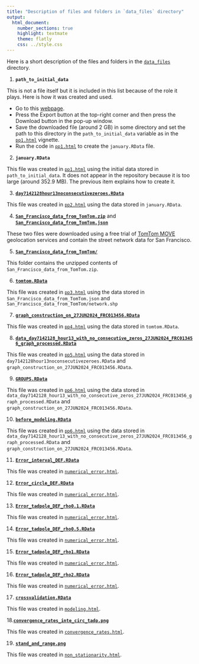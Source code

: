 ```yaml
---
title: "Description of files and folders in `data_files` directory"
output:
  html_document:
    number_sections: true
    highlight: textmate
    theme: flatly
    css: ../style.css
---
```


Here is a short description of the files and folders in the [`data_files`](https://github.com/leninrafaelrierasegura/GWMF/tree/main/data_files) directory.

1. **`path_to_initial_data`** 

This is not a file itself but it is included in this list because of the role it plays. Here is how it was created and used. 

  - Go to this [webpage](https://data.sfgov.org/Transportation/SFMTA-Transit-Vehicle-Location-History-Current-Yea/x344-v6h6/explore/query/SELECT%0A%20%20%60vehicle_position_date_time%60%2C%0A%20%20%60vehicle_id%60%2C%0A%20%20%60loc_x%60%2C%0A%20%20%60loc_y%60%2C%0A%20%20%60heading%60%2C%0A%20%20%60average_speed%60%0AWHERE%0A%20%20%60vehicle_position_date_time%60%0A%20%20%20%20BETWEEN%20%222021-01-01T15%3A18%3A52%22%20%3A%3A%20floating_timestamp%0A%20%20%20%20AND%20%222021-01-31T15%3A18%3A52%22%20%3A%3A%20floating_timestamp%0AORDER%20BY%20%60vehicle_position_date_time%60%20DESC%20NULL%20FIRST/page/filter).
  - Press the Export button at the top-right corner and then press the Download button in the pop-up window.
  - Save the downloaded file (around 2 GB) in some directory and set the path to this directory in the `path_to_initial_data` variable as in the [`pp1.html`](../preprocessing/pp1.html) vignette.
  - Run the code in [`pp1.html`](../preprocessing/pp1.html) to create the `january.RData` file.

2. **`january.RData`**

This file was created in [`pp1.html`](../preprocessing/pp1.html) using the initial data stored in `path_to_initial_data`. It does not appear in the repository because it is too large (around 352.9 MB). The previous item explains how to create it. 


3. [**`day7142128hour13noconsecutivezeroes.RData`**](https://github.com/leninrafaelrierasegura/GWMF/blob/main/data_files/day7142128hour13noconsecutivezeroes.RData)

This file was created in [`pp2.html`](../preprocessing/pp2.html) using the data stored in `january.RData`.

4. [**`San_Francisco_data_from_TomTom.zip`**](https://github.com/leninrafaelrierasegura/GWMF/blob/main/data_files/San_Francisco_data_from_TomTom.zip) and [**`San_Francisco_data_from_TomTom.json`**](https://github.com/leninrafaelrierasegura/GWMF/blob/main/data_files/San_Francisco_data_from_TomTom.json)

These two files were downloaded using a free trial of [TomTom MOVE](https://www.tomtom.com/products/tomtom-move/) geolocation services and contain the street network data for San Francisco.

5. [**`San_Francisco_data_from_TomTom/`**](https://github.com/leninrafaelrierasegura/GWMF/tree/main/data_files/San_Francisco_data_from_TomTom)

This folder contains the unzipped contents of `San_Francisco_data_from_TomTom.zip`.

6. [**`tomtom.RData`**](https://github.com/leninrafaelrierasegura/GWMF/blob/main/data_files/tomtom.RData)

This file was created in [`pp3.html`](../preprocessing/pp3.html) using the data stored in `San_Francisco_data_from_TomTom.json` and `San_Francisco_data_from_TomTom/network.shp`


7. [**`graph_construction_on_27JUN2024_FRC013456.RData`**](https://github.com/leninrafaelrierasegura/GWMF/blob/main/data_files/graph_construction_on_27JUN2024_FRC013456.RData)

This file was created in [`pp4.html`](../preprocessing/pp4.html) using the data stored in `tomtom.RData`.

8. [**`data_day7142128_hour13_with_no_consecutive_zeros_27JUN2024_FRC013456_graph_processed.RData`**](https://github.com/leninrafaelrierasegura/GWMF/blob/main/data_files/data_day7142128_hour13_with_no_consecutive_zeros_27JUN2024_FRC013456_graph_processed.RData)

This file was created in [`pp5.html`](../preprocessing/pp5.html) using the data stored in `day7142128hour13noconsecutivezeroes.RData` and `graph_construction_on_27JUN2024_FRC013456.RData`.

9. [**`GROUPS.RData`**](https://github.com/leninrafaelrierasegura/GWMF/blob/main/data_files/GROUPS.RData)

This file was created in [`pp6.html`](../preprocessing/pp6.html) using the data stored in `data_day7142128_hour13_with_no_consecutive_zeros_27JUN2024_FRC013456_graph_processed.RData` and `graph_construction_on_27JUN2024_FRC013456.RData`.

10. [**`before_modeling.RData`**](https://github.com/leninrafaelrierasegura/GWMF/blob/main/data_files/before_modeling.RData)

This file was created in [`pp6.html`](../preprocessing/pp6.html) using the data stored in `data_day7142128_hour13_with_no_consecutive_zeros_27JUN2024_FRC013456_graph_processed.RData` and `graph_construction_on_27JUN2024_FRC013456.RData`.

11. [**`Error_interval_DEF.RData`**](https://github.com/leninrafaelrierasegura/GWMF/blob/main/data_files/Error_interval_DEF.RData)

This file was created in [`numerical_error.html`](../numerical_error.html).

12. [**`Error_circle_DEF.RData`**](https://github.com/leninrafaelrierasegura/GWMF/blob/main/data_files/Error_circle_DEF.RData)

This file was created in [`numerical_error.html`](../numerical_error.html).

13. [**`Error_tadpole_DEF_rho0.1.RData`**](https://github.com/leninrafaelrierasegura/GWMF/blob/main/data_files/Error_tadpole_DEF_rho0.1.RData)

This file was created in [`numerical_error.html`](../numerical_error.html).

14. [**`Error_tadpole_DEF_rho0.5.RData`**](https://github.com/leninrafaelrierasegura/GWMF/blob/main/data_files/Error_tadpole_DEF_rho0.5.RData)

This file was created in [`numerical_error.html`](../numerical_error.html).

15. [**`Error_tadpole_DEF_rho1.RData`**](https://github.com/leninrafaelrierasegura/GWMF/blob/main/data_files/Error_tadpole_DEF_rho1.RData)

This file was created in [`numerical_error.html`](../numerical_error.html).

16. [**`Error_tadpole_DEF_rho2.RData`**](https://github.com/leninrafaelrierasegura/GWMF/blob/main/data_files/Error_tadpole_DEF_rho2.RData)

This file was created in [`numerical_error.html`](../numerical_error.html).


17. [**`crossvalidation.RData`**](https://github.com/leninrafaelrierasegura/GWMF/blob/main/data_files/crossvalidation.RData)

This file was created in [`modeling.html`](../modeling.html).

18.[**`convergence_rates_inte_circ_tadp.png`**](https://github.com/leninrafaelrierasegura/GWMF/blob/main/data_files/convergence_rates_inte_circ_tadp.png)

This file was created in [`convergence_rates.html`](../convergence_rates.html).

19. [**`stand_and_range.png`**](https://github.com/leninrafaelrierasegura/GWMF/blob/main/data_files/stand_and_range.png)

This file was created in [`non_stationarity.html`](../non_stationarity.html).
